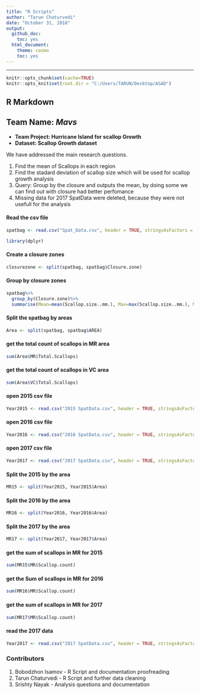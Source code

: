 ---
title: "R Scripts"
author: "Tarun Chaturvedi"
date: "October 31, 2018"
output:
  github_doc:
    toc: yes
  html_document:
    theme: cosmo
    toc: yes
---
* * *
```{r setup, echo=FALSE, message=FALSE, warning=FALSE} 
knitr::opts_chunk$set(cache=TRUE)
knitr::opts_knit$set(root.dir = "C:/Users/TARUN/Desktop/ASAD") 
```
## R Markdown

## **Team Name: _Mavs_**

- **Team Project: Hurricane Island for scallop Growth**
- **Dataset: Scallop Growth dataset**


We have addressed the main research questions.

1. Find the mean of Scallops in each region
2. Find the stadard deviation of scallop size which will be used for scallop growth analysis 
3. Query: Group by the closure and outputs the mean, by doing some we can find out with closure had better perfomance
4. Missing data for 2017 SpatData were deleted, because they were not usefull for the analysis

#### Read the csv file
```{r}
spatbag <- read.csv("Spat_Data.csv", header = TRUE, stringsAsFactors = FALSE)
```

```{r, results='hide'}
library(dplyr)
```

#### Create a closure zones
```{r}
closurezone <- split(spatbag, spatbag$Closure.zone)
```
#### Group by closure zones
```{r}
spatbag%>%
  group_by(Closure.zone)%>%
  summarise(Mean=mean(Scallop.size..mm.), Max=max(Scallop.size..mm.), Min=min(Scallop.size..mm.), Sum=sum(Total.Scallops))

```
#### Split the spatbag by areas
```{r}
Area <- split(spatbag, spatbag$AREA)
```
#### get the total count of scallops in MR area
```{r}
sum(Area$MR$Total.Scallops)
```
#### get the total count of scallops in VC area

```{r}
sum(Area$VC$Total.Scallops)
```
#### open 2015 csv file
```{r}
Year2015 <- read.csv("2015 SpatData.csv", header = TRUE, stringsAsFactors = FALSE)
```

#### open 2016 csv file
```{r}
Year2016 <- read.csv("2016 SpatData.csv", header = TRUE, stringsAsFactors = FALSE)
```

#### open 2017 csv file

```{r}
Year2017 <- read.csv("2017 SpatData.csv", header = TRUE, stringsAsFactors = FALSE)
```

#### Split the 2015 by the area

```{r}
MR15 <- split(Year2015, Year2015$Area)
```

#### Split the 2016 by the area

```{r}
MR16 <- split(Year2016, Year2016$Area)
```


#### Split the 2017 by the area

```{r}
MR17 <- split(Year2017, Year2017$Area)
```


#### get the sum of scallops in MR for 2015

```{r}
sum(MR15$MR$Scallop.count)
```
#### get the Sum of scallops in MR for 2016


```{r}
sum(MR16$MR$Scallop.count)
```

#### get the sum of scallops in MR for 2017

```{r}
sum(MR17$MR$Scallop.count)
```

#### read the 2017 data 

```{r}
Year2017 <- read.csv("2017 SpatData.csv", header = TRUE, stringsAsFactors = FALSE)
```


### Contributors
1. Bobodzhon Isamov - R Script and documentation proofreading
2. Tarun Chaturvedi - R Script and further data cleaning
3. Srishty Nayak - Analysis questions and documentation
